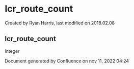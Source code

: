 
# lcr_route_count 

 Created by  Ryan Harris, last modified on 2018.02.08

## lcr_route_count

integer

Document generated by Confluence on nov 11, 2022 04:24
